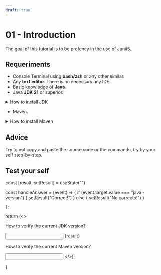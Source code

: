 ```yaml
---
draft: true
---
```

# 01 - Introduction

The goal of this tutorial is to be profency in the use of Junit5.


## Requeriments

- Console Terminal using **bash/zsh** or any other similar.
- Any **text editor**. There is no necessary any IDE.
- Basic knowledge of **Java**.
- Java **JDK 21** or superior.


<details>
<summary>How to install JDK</summary>

Using **sdkman**:

  ```bash
  sdk install java
  ```

:::tip
  Verify the current version of java:
  ```bash
  java -version # --version
  ```
  It should return something like this, it depends on your OS and architecture.

  ```
openjdk 21.0.5 2024-10-15 LTS
OpenJDK Runtime Environment Temurin-21.0.5+11 (build 21.0.5+11-LTS)
OpenJDK 64-Bit Server VM Temurin-21.0.5+11 (build 21.0.5+11-LTS, mixed mode, sharing)
  ```
:::
</details>

- Maven. 


<details>
<summary>How to install Maven</summary>

Using **sdkman**:

  ```bash
  sdk install maven
  ```

:::tip

Verify the current version of Maven:

```bash
mvn -version
```

Result looks like this:

```bash
Apache Maven 3.9.9 (8e8579a9e76f7d015ee5ec7bfcdc97d260186937)
Maven home: /home/saburto/.sdkman/candidates/maven/current
Java version: 21.0.5, vendor: Eclipse Adoptium, runtime: /home/saburto/.sdkman/candidates/java/21.0.5-tem
Default locale: en_US, platform encoding: UTF-8
OS name: "linux", version: "6.8.0-49-generic", arch: "amd64", family: "unix"
```

:::

</details>


## Advice

Try to not copy and paste the source code or the commands, try by your self step-by-step.


## Test your self




  const [result, setResult] = useState("")
  
  const handleAnswer = (event) => {
    if (event.target.value === "java -version") {
        setResult("Correct!")
      } else {
          setResult("No correcto!")
        }

    };

  return (<>
          <p> How to verify the current JDK version? </p>
          <input type="textarea" onChange={handleAnswer} />
          {result}
          <p> How to verify the current Maven version? </p>
          <input type="textarea" />
          </>);

}

<Quiz/>





